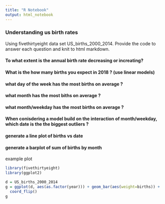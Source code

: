 ```yaml
---
title: "R Notebook"
output: html_notebook
---
```

### Understanding us birth rates

Using fivethirtyeight data set US_births_2000_2014. Provide the code to answer each question and knit to html markdown.   

#### To what extent is the annual birth rate decreasing or increating? 

#### What is the how many births you expect in 2018 ? (use linear models)

#### what day of the week has the most births on average ? 

#### what month has the most biths on average ? 

#### what month/weekday has the most births on average ?

#### When conisdering a model build on the interaction of month/weekday, which date is the the biggest outliers ? 

#### generate a line plot of births vs date

#### generate a barplot of sum of births by month


example plot

```r
library(fivethirtyeight)
library(ggplot2)

d = US_births_2000_2014
g = ggplot(d, aes(as.factor(year))) + geom_bar(aes(weight=births)) +
  coord_flip()
g

```
